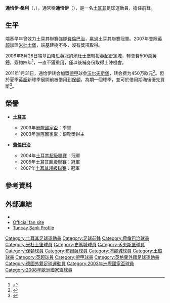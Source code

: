{{noteTA|G1=英超|G2=德甲|G3=uefa|G4=football
|T=zh-hans:通恰伊·桑利;zh-hk:端基·桑利;zh-tw:通恰伊·桑利;
|1=zh-hans:通恰伊;zh-hk:端基;zh-tw:通恰伊;
|2=zh-hans:费内巴切;zh-hk:費倫巴治;zh-tw:費內巴切;
|3=zh-hans:布尔萨; zh-hk:貝沙;zh-tw: 布爾薩;
}}
{{Infobox football biography
| name           = 通恰伊·桑利<br />Tuncay Şanlı
| image          = AUT vs. TUR 2016-03-29 (188).jpg
| image_size     = 210
| fullname       = Tuncay Volkan Şanlı<ref>{{Cite web |url=http://uk.soccerway.com/players/tuncay-volkan-sanli/4737/ |title=存档副本 |access-date=2016-11-02 |archive-date=2016-03-04 |archive-url=https://web.archive.org/web/20160304073601/http://uk.soccerway.com/players/tuncay-volkan-sanli/4737/ |dead-url=no }}</ref>
| birth_date     = {{Birth date and age|1982|1|16|df=y}}
| birth_place    = 土耳其[[萨卡里亚省|萨卡里亚]]
| height         = {{height|m=1.82}}
|            nickname = 
| currentclub    = 
|            position = [[前鋒_(足球)|前鋒]]、[[中場|翼鋒]]
| youthyears1    = 1999–2000 | youthclubs1 = {{tsl|en|Sakaryaspor||沙卡亞斯普}}
| years1         = 2000–2002 | clubs1 = {{tsl|en|Sakaryaspor||沙卡亞斯普}}                                     | caps1 = 66  | goals1 = 32
| years2         = 2002–2007 | clubs2 = [[費倫巴治|費倫巴治]]           | caps2 = 154 | goals2 = 59
| years3         = 2007–2009 | clubs3 = [[米杜士堡足球會|米杜士堡]]                | caps3 = 70  | goals3 = 17
| years4         = 2009–2011 | clubs4 = [[斯托克城足球俱乐部|斯托克城]]                      | caps4 = 44  | goals4 = 5
| years5         = 2011–2012 | clubs5 = [[沃尔夫斯堡足球俱乐部|沃尔夫斯堡]]                                   | caps5 = 4   | goals5 = 0
| years6         = 2011–2012 | clubs6 = → [[博尔顿足球俱乐部|博尔顿]] | caps6 = 16  | goals6 = 0
| years7         = 2012–2014 | clubs7 = [[布尔萨体育|布尔萨]]                                       | caps7 = 39  | goals7 = 1
| years8         = 2014–2015 | clubs8 = [[乌姆沙拉尔体育俱乐部|乌姆沙拉尔]]                          | caps8 = 26  | goals8 = 11
| years9         = 2015      | clubs9 = [[浦那城足球會|浦那城]]                          | caps9 = 11  | goals9 = 3
| totalcaps      = 430 | totalgoals = 128
| nationalyears1 = 2000      | nationalteam1 = [[土耳其17歲以下國家足球隊|土耳其U17]] | nationalcaps1 = 2  | nationalgoals1 = 0
| nationalyears2 = 2000      | nationalteam2 = [[土耳其18歲以下國家足球隊|土耳其U18]]    | nationalcaps2 = 11 | nationalgoals2 = 6
| nationalyears3 = 2001      | nationalteam3 = [[土耳其20歲以下國家足球隊|土耳其U20]] | nationalcaps3 = 6  | nationalgoals3 = 3
| nationalyears4 = 2002–2003 | nationalteam4 = [[土耳其21歲以下國家足球隊|土耳其U21]] | nationalcaps4 = 14 | nationalgoals4 = 9
| nationalyears5 = 2002–2010 | nationalteam5 = [[土耳其國家足球隊|土耳其]]              | nationalcaps5 = 80 | nationalgoals5 = 22
| manageryears1  = 2016–2017 | managerclubs1 = {{tsl|en|Sakaryaspor||沙卡亞斯普}}
|            pcupdate = 2012年5月30日
|            ntupdate = 2011年8月14日 (日) 06:42 (UTC) 
}}{{中文譯名
| english    = '''Tuncay'''
| putonghua  = 通恰伊
| taiwan     = 通恰伊
| cantonese  = 端基
|}}
'''通恰伊·桑利'''（{{lang-tr|'''Tuncay Şanlı'''}}，{{bd|1982年|1月16日|catidx=Tuncay}}），通常稱'''通恰伊'''（{{lang|tr|'''Tuncay'''}}），是一名[[土耳其|土耳其]]足球運動員，擔任前鋒。

==生平==
端基早年曾效力土耳其聯賽強隊[[費倫巴治|費倫巴治]]，贏過土耳其聯賽冠軍。2007年登陸[[英超|英超]]加盟[[米德尔斯堡足球俱乐部|米杜士堡]]，端基建樹不多，沒有獎項取得。

2009年8月28日端基由降班[[英冠|英冠]]的米杜士堡轉投[[英超|英超]][[斯托克城足球俱乐部|史篤城]]，轉會費500萬[[英鎊|英鎊]]，簽約四年<ref>{{cite news |language=en |url=http://news.bbc.co.uk/sport2/hi/football/teams/s/stoke_city/8227147.stm |title=Stoke complete transfer of Tuncay |publisher=[[BBC|BBC]] Sport |date=2009-08-28 |accessdate=2009-08-29 |archive-date=2017-11-14 |archive-url=https://web.archive.org/web/20171114153159/http://news.bbc.co.uk/sport2/hi/football/teams/s/stoke_city/8227147.stm |dead-url=no }}</ref>，一直不獲重用，僅以後補身份取得上陣機會。

2011年1月31日，通恰伊转会加盟[[德甲|德甲]]球会[[沃尔夫斯堡足球俱乐部|沃尔夫斯堡]]，转会费为450万欧元<ref>{{cite news |language=zh-hans |url=http://www.dfo.cn/dfo/show.asp?id=11060 |title=沃尔夫斯堡疯狂采购 冬窗关闭前签五人 |publisher=德国足球在线 |date=2010-02-01 |accessdate=2010-02-02 }}{{dead link|date=2018年4月 |bot=InternetArchiveBot |fix-attempted=yes }}</ref>。但於夏季[[英超|英超]]新球季展開前被借用到[[博尔顿足球俱乐部|保頓]]，為期一個球季，並可於借用期滿後優先買斷<ref>{{cite news |language=en |url=http://www.skysports.com/story/0,19528,12875_7095224,00.html |title=Trotters confirm Tuncay |publisher=''Sky Sports'' |date=2011-08-12 |accessdate=2011-08-14}}</ref>。

==榮譽==
* {{flagicon|TUR}} '''[[土耳其國家足球隊|土耳其]]'''
** 2003年[[洲際國家盃|洲際國家盃]]：季軍
** 2003年[[洲際國家盃|洲際國家盃]]：銀靴獎得主

* {{flagicon|TUR}} '''[[費倫巴治|費倫巴治]]'''
** 2004年[[土耳其超級聯賽|土耳其超級聯賽]]：冠軍
** 2005年[[土耳其超級聯賽|土耳其超級聯賽]]：冠軍
** 2007年[[土耳其超級聯賽|土耳其超級聯賽]]：冠軍

==參考資料==
{{reflist}}

==外部連結==
*{{FIFA player|197813}}
*[https://web.archive.org/web/20090901193817/http://www.tuncaysanli.com/ Official fan site]
*[https://web.archive.org/web/20090827103421/http://www.mfc.premiumtv.co.uk/page/Squad/ProfilesDetail/0,,1~31240,00.html Tuncay Şanlı Profile]

{{2008年歐洲足球錦標賽土耳其參賽名單}}

{{DEFAULTSORT:Tuncay}}
[[Category:土耳其足球運動員|Category:土耳其足球運動員]]
[[Category:足球前鋒|Category:足球前鋒]]
[[Category:費倫巴治球員|Category:費倫巴治球員]]
[[Category:米杜士堡球員|Category:米杜士堡球員]]
[[Category:史篤城球員|Category:史篤城球員]]
[[Category:禾夫斯堡球員|Category:禾夫斯堡球員]]
[[Category:保頓球員|Category:保頓球員]]
[[Category:布爾薩球員|Category:布爾薩球員]]
[[Category:浦那城球員|Category:浦那城球員]]
[[Category:土超球員|Category:土超球員]]
[[Category:英超球員|Category:英超球員]]
[[Category:德甲球員|Category:德甲球員]]
[[Category:英格蘭外籍足球運動員|Category:英格蘭外籍足球運動員]]
[[Category:德國外籍足球運動員|Category:德國外籍足球運動員]]
[[Category:2003年洲際國家盃球員|Category:2003年洲際國家盃球員]]
[[Category:2008年歐洲國家盃球員|Category:2008年歐洲國家盃球員]]